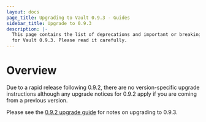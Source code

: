 ```yaml
---
layout: docs
page_title: Upgrading to Vault 0.9.3 - Guides
sidebar_title: Upgrade to 0.9.3
description: |-
  This page contains the list of deprecations and important or breaking changes
  for Vault 0.9.3. Please read it carefully.
---
```


# Overview

Due to a rapid release following 0.9.2, there are no version-specific upgrade
instructions although any upgrade notices for 0.9.2 apply if you are coming
from a previous version.

Please see the [0.9.2 upgrade guide](/vault/docs/upgrading/upgrade-to-0.9.2) for notes on upgrading to 0.9.3.
